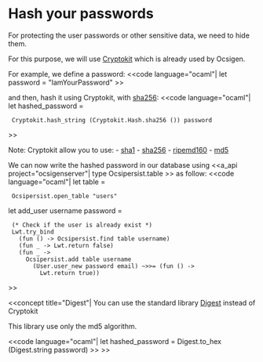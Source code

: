 =Hash your passwords=

For protecting the user passwords or other sensitive data,
we need to hide them.

For this purpose, we will use
[[https://forge.ocamlcore.org/projects/cryptokit/|Cryptokit]]
which is already used by Ocsigen.

For example, we define a password:
<<code language="ocaml"|
let password = "IamYourPassword"
>>

and then, hash it using Cryptokit, with
[[https://en.wikipedia.org/wiki/Sha256|sha256]]:
<<code language="ocaml"|
let hashed_password =
  Cryptokit.hash_string (Cryptokit.Hash.sha256 ()) password
>>

Note: Cryptokit allow you to use:
- [[https://en.wikipedia.org/wiki/Sha1|sha1]]
- [[https://en.wikipedia.org/wiki/Sha256|sha256]]
- [[https://en.wikipedia.org/wiki/RIPEMD160|ripemd160]]
- [[https://en.wikipedia.org/wiki/Md5|md5]]

We can now write the hashed password in our database
using <<a_api project="ocsigenserver"| type Ocsipersist.table >> as follow:
<<code language="ocaml"|
let table =
  Ocsipersist.open_table "users"

let add_user username password =
  (* Check if the user is already exist *)
  Lwt.try_bind
    (fun () -> Ocsipersist.find table username)
    (fun _ -> Lwt.return false)
    (fun _ ->
      Ocsipersist.add table username
        (User.user_new password email) ~>>= (fun () ->
          Lwt.return true))
>>

<<concept title="Digest"|
You can use the standard library
[[http://caml.inria.fr/pub/docs/manual-ocaml/libref/Digest.html|Digest]]
instead of Cryptokit

This library use only the md5 algorithm.

<<code language="ocaml"|
let hashed_password = Digest.to_hex (Digest.string password)
>>
>>
